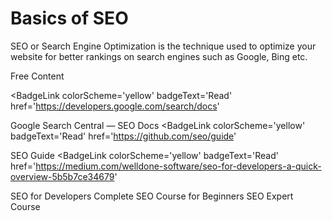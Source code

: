 # Basics of SEO

SEO or Search Engine Optimization is the technique used to optimize your website for better rankings on search engines such as Google, Bing etc.

<ResourceGroupTitle>Free Content</ResourceGroupTitle>

<BadgeLink
  colorScheme='yellow'
  badgeText='Read'
  href='https://developers.google.com/search/docs'
>
  Google Search Central — SEO Docs
</BadgeLink>
<BadgeLink
  colorScheme='yellow'
  badgeText='Read'
  href='https://github.com/seo/guide'
>
  SEO Guide
</BadgeLink>
<BadgeLink
  colorScheme='yellow'
  badgeText='Read'
  href='https://medium.com/welldone-software/seo-for-developers-a-quick-overview-5b5b7ce34679'
>
  SEO for Developers
</BadgeLink>
<BadgeLink badgeText='Watch' href='https://www.youtube.com/watch?v=xsVTqzratPs'>
  Complete SEO Course for Beginners
</BadgeLink>
<BadgeLink badgeText='Watch' href='https://www.youtube.com/watch?v=SnxeXZpZkI0'>
  SEO Expert Course
</BadgeLink>
